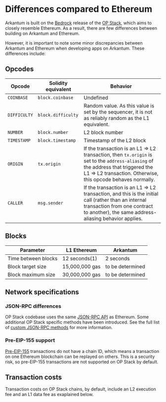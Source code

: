 # Differences compared to Ethereum

Arkantum is built on the [Bedrock](https://stack.optimism.io/docs/releases/bedrock/explainer/) release of the [OP Stack](https://stack.optimism.io/), which aims to closely resemble Ethereum. As a result, there are few differences between building on Arkantum and Ethereum.

However, it is important to note some minor discrepancies between Arkantum and Ethereum when developing apps on Arkantum. These differences include:

## Opcodes

| Opcode | Solidity equivalent | Behavior |
| --- | --- | --- |
| `COINBASE` | `block.coinbase` | Undefined |
| `DIFFICULTY` | `block.difficulty` | Random value. As this value is set by the sequencer, it is not as reliably random as the L1 equivalent. |
| `NUMBER` | `block.number` | L2 block number |
| `TIMESTAMP` | `block.timestamp` | Timestamp of the L2 block |
| `ORIGIN` | `tx.origin` | If the transaction is an L1 ⇒ L2 transaction, then `tx.origin` is set to the `address-aliasing` of the address that triggered the L1 ⇒ L2 transaction. Otherwise, this opcode behaves normally. |
| `CALLER` | `msg.sender` | If the transaction is an L1 ⇒ L2 transaction, and this is the initial call (rather than an internal transaction from one contract to another), the same address-aliasing behavior applies. |

## Blocks

| Parameter | L1 Ethereum | Arkantum |
| --- | --- | --- |
| Time between blocks | 12 seconds(1) | 2 seconds |
| Block target size | 15,000,000 gas | to be determined |
| Block maximum size | 30,000,000 gas | to be determined |

## Network specifications

### JSON-RPC differences

OP Stack codebase uses the same [JSON-RPC API](https://eth.wiki/json-rpc/API) as Ethereum. Some additional OP Stack specific methods have been introduced. See the full list of [custom JSON-RPC methods](https://community.optimism.io/docs/developers/build/json-rpc/) for more information.

### Pre-EIP-155 support

[Pre-EIP-155](https://eips.ethereum.org/EIPS/eip-155) transactions do not have a chain ID, which means a transaction on one Ethereum blockchain can be replayed on others. This is a security risk, so pre-EIP-155 transactions are not supported on OP Stack by default.

## Transaction costs

Transaction costs on OP Stack chains, by default, include an L2 execution fee and an L1 data fee as exaplained below.